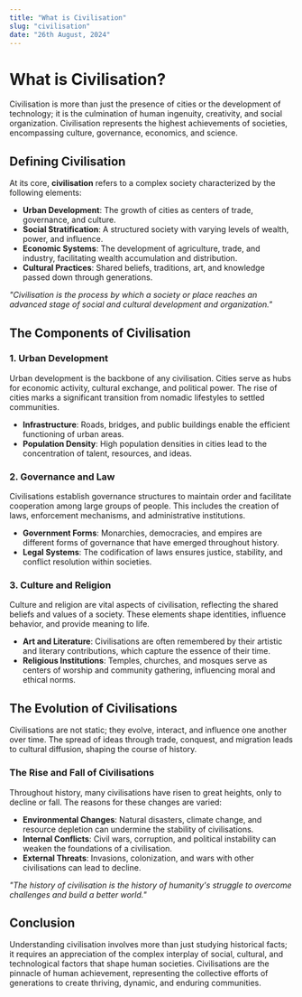 ```yaml
---
title: "What is Civilisation"
slug: "civilisation"
date: "26th August, 2024"
---
```


# What is Civilisation?

Civilisation is more than just the presence of cities or the development of technology; it is the culmination of human ingenuity, creativity, and social organization. Civilisation represents the highest achievements of societies, encompassing culture, governance, economics, and science.

## Defining Civilisation

At its core, **civilisation** refers to a complex society characterized by the following elements:

- **Urban Development**: The growth of cities as centers of trade, governance, and culture.
- **Social Stratification**: A structured society with varying levels of wealth, power, and influence.
- **Economic Systems**: The development of agriculture, trade, and industry, facilitating wealth accumulation and distribution.
- **Cultural Practices**: Shared beliefs, traditions, art, and knowledge passed down through generations.

_"Civilisation is the process by which a society or place reaches an advanced stage of social and cultural development and organization."_

## The Components of Civilisation

### 1. **Urban Development**

Urban development is the backbone of any civilisation. Cities serve as hubs for economic activity, cultural exchange, and political power. The rise of cities marks a significant transition from nomadic lifestyles to settled communities.

- **Infrastructure**: Roads, bridges, and public buildings enable the efficient functioning of urban areas.
- **Population Density**: High population densities in cities lead to the concentration of talent, resources, and ideas.

### 2. **Governance and Law**

Civilisations establish governance structures to maintain order and facilitate cooperation among large groups of people. This includes the creation of laws, enforcement mechanisms, and administrative institutions.

- **Government Forms**: Monarchies, democracies, and empires are different forms of governance that have emerged throughout history.
- **Legal Systems**: The codification of laws ensures justice, stability, and conflict resolution within societies.

### 3. **Culture and Religion**

Culture and religion are vital aspects of civilisation, reflecting the shared beliefs and values of a society. These elements shape identities, influence behavior, and provide meaning to life.

- **Art and Literature**: Civilisations are often remembered by their artistic and literary contributions, which capture the essence of their time.
- **Religious Institutions**: Temples, churches, and mosques serve as centers of worship and community gathering, influencing moral and ethical norms.

## The Evolution of Civilisations

Civilisations are not static; they evolve, interact, and influence one another over time. The spread of ideas through trade, conquest, and migration leads to cultural diffusion, shaping the course of history.

### The Rise and Fall of Civilisations

Throughout history, many civilisations have risen to great heights, only to decline or fall. The reasons for these changes are varied:

- **Environmental Changes**: Natural disasters, climate change, and resource depletion can undermine the stability of civilisations.
- **Internal Conflicts**: Civil wars, corruption, and political instability can weaken the foundations of a civilisation.
- **External Threats**: Invasions, colonization, and wars with other civilisations can lead to decline.

_"The history of civilisation is the history of humanity's struggle to overcome challenges and build a better world."_

## Conclusion

Understanding civilisation involves more than just studying historical facts; it requires an appreciation of the complex interplay of social, cultural, and technological factors that shape human societies. Civilisations are the pinnacle of human achievement, representing the collective efforts of generations to create thriving, dynamic, and enduring communities.
